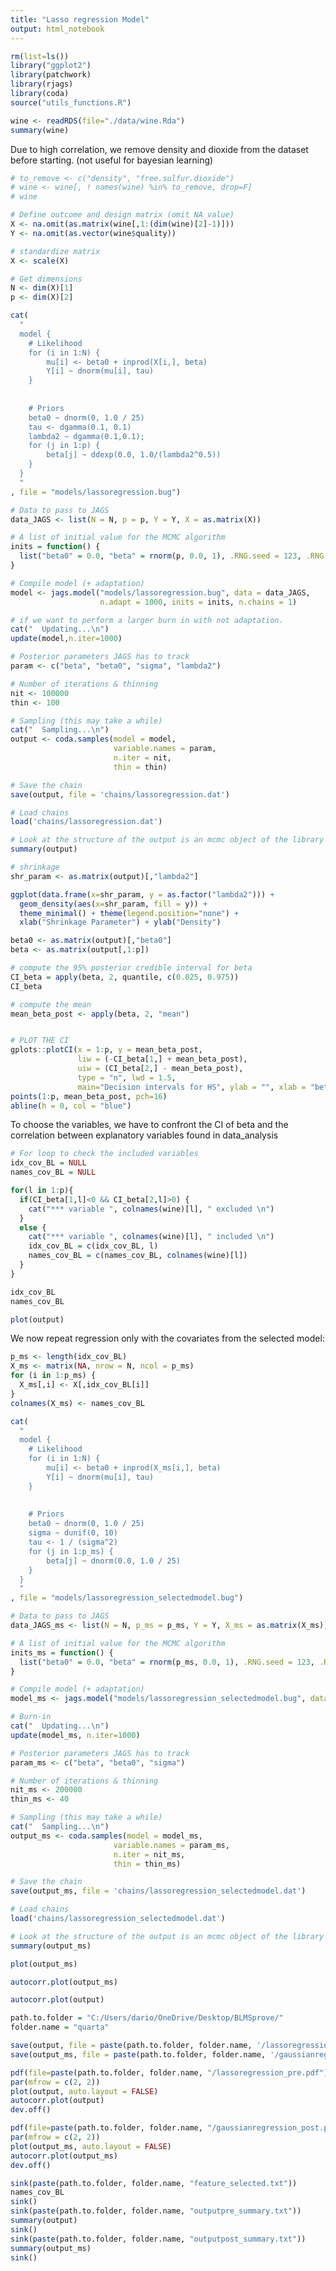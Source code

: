 ```yaml
---
title: "Lasso regression Model"
output: html_notebook
---
```


```r
rm(list=ls())
library("ggplot2")
library(patchwork)
library(rjags)
library(coda)
source("utils_functions.R")

wine <- readRDS(file="./data/wine.Rda")
summary(wine)
```

Due to high correlation, we remove density and dioxide from the dataset before starting. (not useful for bayesian learning)

```r
# to_remove <- c("density", "free.sulfur.dioxide")
# wine <- wine[, ! names(wine) %in% to_remove, drop=F]
# wine
```

```r
# Define outcome and design matrix (omit NA value)
X <- na.omit(as.matrix(wine[,1:(dim(wine)[2]-1)]))
Y <- na.omit(as.vector(wine$quality))

# standardize matrix
X <- scale(X)

# Get dimensions
N <- dim(X)[1]
p <- dim(X)[2]
```

```r
cat(
  "
  model {
    # Likelihood 
    for (i in 1:N) {
    	mu[i] <- beta0 + inprod(X[i,], beta)
    	Y[i] ~ dnorm(mu[i], tau)
    }
  
  
    # Priors
    beta0 ~ dnorm(0, 1.0 / 25)
    tau <- dgamma(0.1, 0.1)
  	lambda2 ~ dgamma(0.1,0.1);
    for (j in 1:p) {
  	 	beta[j] ~ ddexp(0.0, 1.0/(lambda2^0.5))
    }
  }
  "
, file = "models/lassoregression.bug")

# Data to pass to JAGS
data_JAGS <- list(N = N, p = p, Y = Y, X = as.matrix(X))

# A list of initial value for the MCMC algorithm 
inits = function() {
  list("beta0" = 0.0, "beta" = rnorm(p, 0.0, 1), .RNG.seed = 123, .RNG.name = 'base::Wichmann-Hill') 
}

# Compile model (+ adaptation)
model <- jags.model("models/lassoregression.bug", data = data_JAGS,
                    n.adapt = 1000, inits = inits, n.chains = 1)
```

```r
# if we want to perform a larger burn in with not adaptation.
cat("  Updating...\n")
update(model,n.iter=1000)

# Posterior parameters JAGS has to track
param <- c("beta", "beta0", "sigma", "lambda2")

# Number of iterations & thinning
nit <- 100000
thin <- 100
```

```r
# Sampling (this may take a while)
cat("  Sampling...\n")
output <- coda.samples(model = model,
                       variable.names = param,
                       n.iter = nit,
                       thin = thin)

# Save the chain
save(output, file = 'chains/lassoregression.dat')
```

```r
# Load chains
load('chains/lassoregression.dat')

# Look at the structure of the output is an mcmc object of the library coda
summary(output)
```

```r
# shrinkage
shr_param <- as.matrix(output)[,"lambda2"]

ggplot(data.frame(x=shr_param, y = as.factor("lambda2"))) + 
  geom_density(aes(x=shr_param, fill = y)) + 
  theme_minimal() + theme(legend.position="none") +
  xlab("Shrinkage Parameter") + ylab("Density")
```

```r
beta0 <- as.matrix(output)[,"beta0"]
beta <- as.matrix(output[,1:p])

# compute the 95% posterior credible interval for beta
CI_beta = apply(beta, 2, quantile, c(0.025, 0.975))
CI_beta

# compute the mean
mean_beta_post <- apply(beta, 2, "mean")


# PLOT THE CI
gplots::plotCI(x = 1:p, y = mean_beta_post,
               liw = (-CI_beta[1,] + mean_beta_post),
               uiw = (CI_beta[2,] - mean_beta_post),
               type = "n", lwd = 1.5,
               main="Decision intervals for HS", ylab = "", xlab = "beta[i]")
points(1:p, mean_beta_post, pch=16)
abline(h = 0, col = "blue")
```

To choose the variables, we have to confront the CI of beta and the correlation between explanatory variables found in data_analysis

```r
# For loop to check the included variables
idx_cov_BL = NULL
names_cov_BL = NULL

for(l in 1:p){
  if(CI_beta[1,l]<0 && CI_beta[2,l]>0) {
    cat("*** variable ", colnames(wine)[l], " excluded \n")
  }
  else {
    cat("*** variable ", colnames(wine)[l], " included \n")
    idx_cov_BL = c(idx_cov_BL, l)
    names_cov_BL = c(names_cov_BL, colnames(wine)[l])
  }
}

idx_cov_BL
names_cov_BL
```

```r
plot(output)
```

We now repeat regression only with the covariates from the selected model:

```r
p_ms <- length(idx_cov_BL)
X_ms <- matrix(NA, nrow = N, ncol = p_ms)
for (i in 1:p_ms) {
  X_ms[,i] <- X[,idx_cov_BL[i]]
}
colnames(X_ms) <- names_cov_BL
```

```r
cat(
  "
  model {
    # Likelihood 
    for (i in 1:N) {
    	mu[i] <- beta0 + inprod(X_ms[i,], beta)
    	Y[i] ~ dnorm(mu[i], tau)
    } 
  
  
    # Priors
    beta0 ~ dnorm(0, 1.0 / 25)
    sigma ~ dunif(0, 10)
    tau <- 1 / (sigma^2)
    for (j in 1:p_ms) {
  	 	beta[j] ~ dnorm(0.0, 1.0 / 25)
    }
  }
  "
, file = "models/lassoregression_selectedmodel.bug")

# Data to pass to JAGS
data_JAGS_ms <- list(N = N, p_ms = p_ms, Y = Y, X_ms = as.matrix(X_ms))

# A list of initial value for the MCMC algorithm 
inits_ms = function() {
  list("beta0" = 0.0, "beta" = rnorm(p_ms, 0.0, 1), .RNG.seed = 123, .RNG.name = 'base::Wichmann-Hill') 
}

# Compile model (+ adaptation)
model_ms <- jags.model("models/lassoregression_selectedmodel.bug", data = data_JAGS_ms, n.adapt = 1000, inits = inits_ms, n.chains = 1)
```

```r
# Burn-in
cat("  Updating...\n")
update(model_ms, n.iter=1000)

# Posterior parameters JAGS has to track
param_ms <- c("beta", "beta0", "sigma")

# Number of iterations & thinning
nit_ms <- 200000
thin_ms <- 40
```

```r
# Sampling (this may take a while)
cat("  Sampling...\n")
output_ms <- coda.samples(model = model_ms,
                       variable.names = param_ms,
                       n.iter = nit_ms,
                       thin = thin_ms)

# Save the chain
save(output_ms, file = 'chains/lassoregression_selectedmodel.dat')
```

```r
# Load chains
load('chains/lassoregression_selectedmodel.dat')

# Look at the structure of the output is an mcmc object of the library coda
summary(output_ms)
```

```r
plot(output_ms)
```

```r
autocorr.plot(output_ms)
```

```r
autocorr.plot(output)
```

```r
path.to.folder = "C:/Users/dario/OneDrive/Desktop/BLMSprove/"
folder.name = "quarta"

save(output, file = paste(path.to.folder, folder.name, '/lassoregression.dat'))
save(output_ms, file = paste(path.to.folder, folder.name, '/gaussianregression.dat'))

pdf(file=paste(path.to.folder, folder.name, "/lassoregression_pre.pdf"))
par(mfrow = c(2, 2))
plot(output, auto.layout = FALSE)
autocorr.plot(output)
dev.off()

pdf(file=paste(path.to.folder, folder.name, "/gaussianregression_post.pdf"))
par(mfrow = c(2, 2))
plot(output_ms, auto.layout = FALSE)
autocorr.plot(output_ms)
dev.off()

sink(paste(path.to.folder, folder.name, "feature_selected.txt"))
names_cov_BL
sink()
sink(paste(path.to.folder, folder.name, "outputpre_summary.txt"))
summary(output)
sink()
sink(paste(path.to.folder, folder.name, "outputpost_summary.txt"))
summary(output_ms)
sink()
```

```r

```

```r

```
